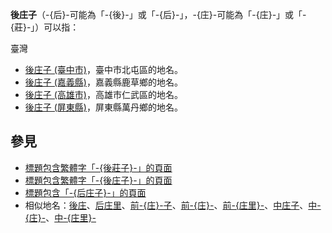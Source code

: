 '''後庄子'''（-{后}-可能為「-{後}-」或「-{后}-」，-{庄}-可能為「-{庄}-」或「-{莊}-」）可以指：
;臺灣
*[[後庄子_(臺中市)|後庄子 (臺中市)]]，臺中市北屯區的地名。
*[[後庄子_(嘉義縣)|後庄子 (嘉義縣)]]，嘉義縣鹿草鄉的地名。
*[[後庄子_(高雄市)|後庄子 (高雄市)]]，高雄市仁武區的地名。
*[[後庄子_(屏東縣)|後庄子 (屏東縣)]]，屏東縣萬丹鄉的地名。

== 參見 ==
* [[Special:Search/intitle:"後莊子"|標題包含繁體字「-{後莊子}-」的頁面]]
* [[Special:Search/intitle:"後庄子"|標題包含繁體字「-{後庄子}-」的頁面]]
* [[Special:Search/intitle:"后庄子"|標題包含「-{后庄子}-」的頁面]]
* 相似地名：[[後庄|後庄]]、[[后庄里|后庄里]]、[[前庄子|前-{庄}-子]]、[[前莊|前-{庄}-]]、[[前庄里|前-{庄里}-]]、[[中庄子|中庄子]]、[[中庄|中-{庄}-]]、[[中庄里|中-{庄里}-]]


{{Disambiguation|Cat=三字臺灣地名消歧義|Hou}}